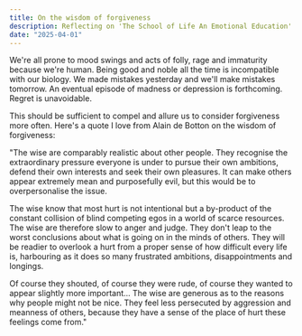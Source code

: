 ```yaml
---
title: On the wisdom of forgiveness
description: Reflecting on 'The School of Life An Emotional Education' by Alain de Botton
date: "2025-04-01"
---
```


We're all prone to mood swings and acts of folly, rage and immaturity because we're human. Being good and noble all the time is incompatible with our biology. We made mistakes yesterday and we'll make mistakes tomorrow. An eventual episode of madness or depression is forthcoming. Regret is unavoidable.

This should be sufficient to compel and allure us to consider forgiveness more often. Here's a quote I love from Alain de Botton on the wisdom of forgiveness:

"The wise are comparably realistic about other people. They recognise the extraordinary pressure everyone is under to pursue their own ambitions, defend their own interests and seek their own pleasures. It can make others appear extremely mean and purposefully evil, but this would be to overpersonalise the issue.

The wise know that most hurt is not intentional but a by-product of the constant collision of blind competing egos in a world of scarce resources. The wise are therefore slow to anger and judge. They don't leap to the worst conclusions about what is going on in the minds of others. They will be readier to overlook a hurt from a proper sense of how difficult every life is, harbouring as it does so many frustrated ambitions, disappointments and longings.

Of course they shouted, of course they were rude, of course they wanted to appear slightly more important... The wise are generous as to the reasons why people might not be nice. They feel less persecuted by aggression and meanness of others, because they have a sense of the place of hurt these feelings come from."
